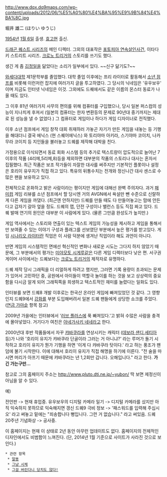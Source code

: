 
http://www.dqx.dq9maps.com/wp-content/uploads/2012/06/%E5%A0%80%E4%BA%95%E9%9B%84%E4%BA%8C.jpg

堀井 雄二 (ほりい ゆうじ)

[[1954년]] [[1월 6일]] 출생. [[효고]]현 출신.

[[드래곤 퀘스트 시리즈]]의 메인 디렉터. 그외의 대표작은 [[포토피아 연속살인사건]], 이타다키 스트리트 시리즈. [[크로노 트리거]]의 스토리를 쓰기도 했다.

생긴 게 좀 [[김정일]]을 닮았다는 소리가 일부에서 있다. ~~신구 닮기도?~~

[[와세다대학]] 제1문학부를 졸업했다. 대학 졸업 이후에는 프리 라이터로 활동해서 [[소년 점프]]를 비롯해 이런저런 잡지에 여러가지 글을 투고하였다. 그 당시의 닉네임은 '유우보우' 이며 지금도 인터넷 닉네임은 이것. 그외에도 드퀘에서도 같은 이름의 몬스터 동료가 나올 때도 있다.

그 이후 81년 여러가지 사무의 편의를 위해 컴퓨터를 구입했으나, 당시 일본 퍼스컴의 성능이 지나치게 후져서 (일본의 컴퓨터는 한자 변환등의 문제로 90년대 중기까지는 제대로 된 성능을 낼 수 없었다.) 그 컴퓨터로 게임이나 하다가 게임 디자이너로 전직했다.

이후 소년 점프에서 게임 창작 대회 취재하러 가놓곤 자기가 만든 게임을 내놓는 등 기행을 해대더니 결국 에닉스 (현 스퀘어에닉스) 와 토리야마 아키라, 스기야마 코이치, 나카무라 코이치 등 지인들을 불러놓고 드퀘를 제작해 대박을 친다.

가정용으로 이식되면서 동료 회화 시스템 등의 추가로 텍스트량이 압도적으로 늘어난 7 이후의 작품 (4리메,5리메,8)등을 제외하면 대부분의 작품의 스토리나 대사는 혼자서 집필했다. 최근 작품은 보조 작가들이 자잘한 대사를 써주지만 기본적인 플롯이나 설정은 호리이 유우지가 직접 하고 있다. 특유의 뒤통수치는 전개와 정신나간 대사 센스로 수많은 팬을 보유하고 있다.

전체적으로 온화하고 밝은 사람이라는 평이지만 게임에 대해선 완벽 주의자다. 과거 [[패미컴]] 게임 리뷰를 소년 점프에서 할 당시엔 거의 AVGN에서 욕설만 뺀 수준으로 신랄하게 다른 게임을 까댔다. (최근엔 안하지만) 드퀘를 만들 때도 다 만들어놓고는 맘에 안든다고 갑자기 갈아 엎을 정도. 드퀘의 맵, 던전 구성이나 밸런스 등도 직접 짜고 있다. 드퀘 발매 연기의 원인은 대부분 이 사람에게 있다. (물론 그만큼 완성도가 높지만.)

게임 역사에서는 스토리와 연출이 있는 텍스트 게임의 가능성을 제시하고 게임을 통해서만 보여줄 수 있는 이야기 구성과 플래그를 선보였단 부분에서 높은 평가를 받고있다. 게임 [[시나리오 라이터]]란 직업은 이 사람 덕분에 생겨난 직업이라 해도 과언이 아니다. 

반면 게임의 시스템적인 면에선 혁신적인  변화나 새로운 시도는 그다지 하지 않았기 때문에, 그 부분에서의 평가는 [[미야모토 시게루]]같은 다른 게임 디렉터보다 낮은 편. 서구권 게이머 사이에서는 드퀘보다는 [[크로노 트리거]]의 제작자로 유명하다.

드퀘 제작 당시 그래픽을 더 리얼하게 하려고 했지만, 그러면 기록 용량이 초과되는 문제가 있어서 고민하던 중, 공원에서 아이들이 역할극 놀이를 하는 것을 보고 상상력의 중요함을 다시금 알게 되어 그래픽쪽을 희생하고 텍스트적인 재미를 늘렸다는 일화도 있다.

인터뷰를 보면 드퀘8 개발 이후로는 한국산 온라인 게임에 빠져있었던 것 같다. 그 영향인지 드퀘9에서 [[강화]]를 부분 도입해버려서 일본 드퀘 팬들에게 상당한 쇼크를 주었다. ([[연금 가마솥]] 항목 참고)

2009년 가을에는 인터뷰에서 '[[러브 플러스]]에 푹 빠져있다.'고 밝혀 수많은 사람을 충격에 몰아넣었다. 거기다가 여친은 [[아네가사키 네네]]라고 한다.

2000년대 후반 작품들에서 자꾸 [[캬바쿠라]]를 연상시키는 캐릭터 ([[데보라]],[[샌디]],[[세티아]] 등)가 나와 '호리이 유지가 캬바쿠라 단골이라 그러는 거 아니냐?' 라는 루머가 돌기 시작하고 호리이 유지가 뭔가 기행을 하면 '이게 다 캬바쿠라 탓이다.' 라고 하는 풍조가 팬덤에 불기 시작한다. 이에 대해서 호리이 유지가 직접 해명을 하기에 이른다. "전 술을 마시면 머리가 아프기 때문에 캬바쿠라는 년 1,2회만 갑니다. 오해입니다." 라고 한다. '''가긴 가는구만...'''


참고로 그의 홈페이지 주소는 [[http://www.pluto.dti.ne.jp/~yubon/]]
딱 보면 제정신이 아님을 알 수 있다.

예)

전언판 -> 현재 휴업중.
유우보우의 디지털 카메라 일기 -> 디지털 카메라를 샀지만 아직 익숙하지 못하므로 익숙해지면 갱신
드퀘9 극비 정보 -> '패스워드를 입력해 주십시오' 라고 써놓고 밑에는 "죄송합니다 뻥입니다. 그런 거 없습니다." 라고 써있음.
드퀘 20주년 기념화상 -> 공사중.

이 홈페이지는 현재 이 상태로 2년 동안 아무런 업데이트도 없다.
홈페이지의 전체적인 디자인에서도 비범함이 느껴진다. (단, 2014년 1월 기준으로 사이트가 사라진 것으로 보인다.)


 * 관련 항목
  * [[말똥]]
  * [[그냥 시체]]
  * [[그걸 버린다니 당치도 않다!]]
